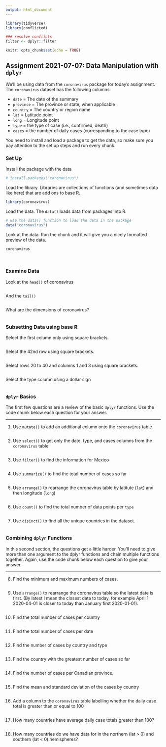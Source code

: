 ```yaml
---
output: html_document
---
```


```r
library(tidyverse)
library(conflicted)

### resolve conflicts
filter <- dplyr::filter

knitr::opts_chunk$set(echo = TRUE)
```

## Assignment 2021-07-07: Data Manipulation with `dplyr`

We'll be using data from the `coronavirus` package for today's assignment. The `coronavirus` dataset has the following columns: 

- `date` = The date of the summary
- `province` = The province or state, when applicable
- `country` = The country or region name
- `lat` = Latitude point
- `long` = Longitude point
- `type` = the type of case (i.e., confirmed, death)
- `cases` = the number of daily cases (corresponding to the case type)

You need to install and load a package to get the data, so make sure you pay attention to the set up steps and run every chunk. 

### Set Up

Install the package with the data

```r
# install.packages("coronavirus")
```

Load the library. Libraries are collections of functions (and sometimes data like here) that are add ons to base R.

```r
library(coronavirus)
```

Load the data. The `data()` loads data from packages into R.

```r
# use the data() function to load the data in the package
data("coronavirus")
```

Look at the data. Run the chunk and it will give you a nicely formatted preview of the data.

```r
coronavirus
```

<br>

### Examine Data

Look at the `head()` of coronavirus

```r

```

And the `tail()`

```r

```

What are the dimensions of coronavirus?

```r

```

### Subsetting Data using base R

Select the first column only using square brackets.

```r

```

Select the 42nd row using square brackets.

```r

```

Select rows 20 to 40 and columns 1 and 3 using square brackets.

```r

```

Select the type column using a dollar sign

```r

```

### `dplyr` Basics

The first few questions are a review of the basic `dplyr` functions. Use the code chunk below each question for your answer.

---

1. Use `mutate()` to add an additional column onto the `coronavirus` table

```r

```

2. Use `select()` to get only the date, type, and cases columns from the `coronavirus` table

```r

```

3. Use `filter()` to find the information for Mexico

```r

```

4. Use `summarize()` to find the total number of cases so far

```r

```

5. Use `arrange()` to rearrange the coronavirus table by latitute (`lat`) and then longitude (`long`)

```r

```

6. Use `count()` to find the total number of data points per `type`

```r

```

7. Use `disinct()` to find all the unique countries in the dataset.

```r

```

### Combining `dplyr` Functions

In this second section, the questions get a little harder. You'll need to give more than one argument to the dplyr functions and chain multiple functions together. Again, use the code chunk below each question to give your answer.

---

8. Find the minimum and maximum numbers of cases.

```r

```

9. Use `arrange()` to rearrange the coronavirus table so the latest date is first. (By latest I mean the closest data to today, for example April 1 2020-04-01 is closer to today than January first 2020-01-01).

```r

```

10. Find the total number of cases per country

```r

```

11. Find the total number of cases per date

```r

```

12. Find the number of cases by country and type

```r

```

13. Find the country with the greatest number of cases so far

```r

```

14. Find the number of cases per Canadian province.

```r

```

15. Find the mean and standard deviation of the cases by country

```r

```

16. Add a column to the `coronavirus` table labelling whether the daily case total is greater than or equal to 100

```r

```

17. How many countries have average daily case totals greater than 100?

```r

```

18. How many countries do we have data for in the northern (lat > 0) and southern (lat < 0) hemispheres?

```r

```



<br><br>


